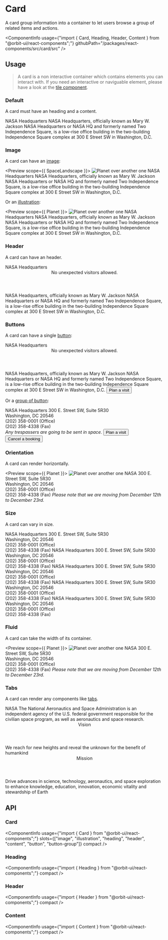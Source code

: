 
<Meta
    title="Components/Card"
    id="card"
/>

# Card

<Tagline>A card group information into a container to let users browse a group of related items and actions.</Tagline>

<ComponentInfo
    usage={"import { Card, Heading, Header, Content } from \"@orbit-ui/react-components\";"}
    githubPath="/packages/react-components/src/card/src"
/>

## Usage

> A card is a non interactive container which contains elements you can interact with. If you need an interactive or naviguable element, please have a look at the [tile component](?path=/story/tile--default-story).

### Default

A card must have an heading and a content.

<Preview>
    <Story name="default">
        <Card>
            <Heading>NASA Headquarters</Heading>
            <Content>
                <Paragraph>NASA Headquarters, officially known as Mary W. Jackson NASA Headquarters or NASA HQ and formerly named Two Independence Square, is a low-rise office building in the two-building Independence Square complex at 300 E Street SW in Washington, D.C.</Paragraph>
            </Content>
        </Card>
    </Story>
</Preview>

### Image

A card can have an [image](?path=/story/chromatic-image--default):

<Preview scope={{ SpaceLandscape }}>
    <Story name="image">
        <Card>
            <Image src={SpaceLandscape} alt="Planet over another one" />
            <Heading>NASA Headquarters</Heading>
            <Content>
                <Paragraph>NASA Headquarters, officially known as Mary W. Jackson NASA Headquarters or NASA HQ and formerly named Two Independence Square, is a low-rise office building in the two-building Independence Square complex at 300 E Street SW in Washington, D.C.</Paragraph>
            </Content>
        </Card>
    </Story>
</Preview>

Or an [illustration](?path=/docs/illustration--horizontal):

<Preview scope={{ Planet }}>
    <Story name="illustration">
        <Card >
            <Illustration color="marine-2">
                <Image src={Planet} alt="Planet over another one" width={10} />
            </Illustration>
            <Heading>NASA Headquarters</Heading>
            <Content>
                <Paragraph>NASA Headquarters, officially known as Mary W. Jackson NASA Headquarters or NASA HQ and formerly named Two Independence Square, is a low-rise office building in the two-building Independence Square complex at 300 E Street SW in Washington, D.C.</Paragraph>
            </Content>
        </Card>
    </Story>
</Preview>

### Header

A card can have an header.

<Preview>
    <Story name="header">
        <Card>
            <Heading>NASA Headquarters</Heading>
            <Header>No unexpected visitors allowed.</Header>
            <Content>
                <Paragraph>NASA Headquarters, officially known as Mary W. Jackson NASA Headquarters or NASA HQ and formerly named Two Independence Square, is a low-rise office building in the two-building Independence Square complex at 300 E Street SW in Washington, D.C.</Paragraph>
            </Content>
        </Card>
    </Story>
</Preview>

### Buttons

A card can have a single [button](?path=/docs/button--default-story):

<Preview>
    <Story name="button">
        <Card>
            <Heading>NASA Headquarters</Heading>
            <Header>No unexpected visitors allowed.</Header>
            <Content>
                <Paragraph>NASA Headquarters, officially known as Mary W. Jackson NASA Headquarters or NASA HQ and formerly named Two Independence Square, is a low-rise office building in the two-building Independence Square complex at 300 E Street SW in Washington, D.C.</Paragraph>
            </Content>
            <Button variant="secondary">Plan a visit</Button>
        </Card>
    </Story>
</Preview>

Or a [group of button](?path=/docs/button--default-story#button-group):

<Preview>
    <Story name="buttons">
        <Card>
            <Heading>NASA Headquarters</Heading>
            <Content>
                <Paragraph>
                    300 E. Street SW, Suite 5R30<br/>
                    Washington, DC 20546<br/>
                    (202) 358-0001 (Office)<br/>
                    (202) 358-4338 (Fax)<br/>
                </Paragraph>
                <Paragraph>
                    <em>Any trespassers are going to be sent in space.</em>
                </Paragraph>
            </Content>
            <ButtonGroup>
                <Button variant="secondary">Plan a visit</Button>
                <Button variant="secondary">Cancel a booking</Button>
            </ButtonGroup>
        </Card>
    </Story>
</Preview>

### Orientation

A card can render horizontally.

<Preview scope={{ Planet }}>
    <Story name="orientation">
        <Card orientation="horizontal">
            <Illustration color="marine-2">
                <Image src={Planet} alt="Planet over another one" />
            </Illustration>
            <Heading>NASA</Heading>
            <Content>
                <Paragraph>
                    300 E. Street SW, Suite 5R30<br/>
                    Washington, DC 20546<br/>
                    (202) 358-0001 (Office)<br/>
                    (202) 358-4338 (Fax)
                </Paragraph>
                <Paragraph>
                    <em>Please note that we are moving from December 12th to December 23rd.</em>
                </Paragraph>
            </Content>
        </Card>
    </Story>
</Preview>

### Size

A card can vary in size.

<Preview>
    <Story name="size">
        <Stack>
            <Inline>
                <Card size="xs">
                    <Heading>NASA Headquarters</Heading>
                    <Content>
                        300 E. Street SW, Suite 5R30<br/>
                        Washington, DC 20546<br/>
                        (202) 358-0001 (Office)<br/>
                        (202) 358-4338 (Fax)
                    </Content>
                </Card>
                <Card size="sm">
                    <Heading>NASA Headquarters</Heading>
                    <Content>
                        300 E. Street SW, Suite 5R30<br/>
                        Washington, DC 20546<br/>
                        (202) 358-0001 (Office)<br/>
                        (202) 358-4338 (Fax)
                    </Content>
                </Card>
                <Card>
                    <Heading>NASA Headquarters</Heading>
                    <Content>
                        300 E. Street SW, Suite 5R30<br/>
                        Washington, DC 20546<br/>
                        (202) 358-0001 (Office)<br/>
                        (202) 358-4338 (Fax)
                    </Content>
                </Card>
            </Inline>
            <Inline>
                <Card size="lg">
                    <Heading>NASA Headquarters</Heading>
                    <Content>
                        300 E. Street SW, Suite 5R30<br/>
                        Washington, DC 20546<br/>
                        (202) 358-0001 (Office)<br/>
                        (202) 358-4338 (Fax)
                    </Content>
                </Card>
                <Card size="xl">
                    <Heading>NASA Headquarters</Heading>
                    <Content>
                        300 E. Street SW, Suite 5R30<br/>
                        Washington, DC 20546<br/>
                        (202) 358-0001 (Office)<br/>
                        (202) 358-4338 (Fax)
                    </Content>
                </Card>
            </Inline>
        </Stack>
    </Story>
</Preview>

### Fluid

A card can take the width of its container.

<Preview scope={{ Planet }}>
    <Story name="fluid">
        <Card fluid orientation="horizontal">
            <Illustration color="marine-2" width={11}>
                <Image src={Planet} alt="Planet over another one" />
            </Illustration>
            <Heading>NASA</Heading>
            <Content>
                <Paragraph>
                    300 E. Street SW, Suite 5R30<br/>
                    Washington, DC 20546<br/>
                    (202) 358-0001 (Office)<br/>
                    (202) 358-4338 (Fax)
                </Paragraph>
                <Paragraph>
                    <em>Please note that we are moving from December 12th to December 23rd.</em>
                </Paragraph>
            </Content>
        </Card>
    </Story>
</Preview>

### Tabs

A card can render any components like [tabs](?path=/story/tabs--default-story).

<Preview>
    <Story name="tabs">
        <Card>
            <Heading>NASA</Heading>
            <Content>
                <Paragraph>The National Aeronautics and Space Administration is an independent agency of the U.S. federal government responsible for the civilian space program, as well as aeronautics and space research.</Paragraph>
                <Tabs aria-label="NASA">
                    <Item key="vision">
                        <Header>Vision</Header>
                        <Content>We reach for new heights and reveal the unknown for the benefit of humankind</Content>
                    </Item>
                    <Item key="mission">
                        <Header>Mission</Header>
                        <Content>Drive advances in science, technology, aeronautics, and space exploration to enhance knowledge, education, innovation, economic vitality and stewardship of Earth</Content>
                    </Item>
                </Tabs>
            </Content>
        </Card>
    </Story>
</Preview>

## API

### Card

<ComponentInfo
    usage={"import { Card } from \"@orbit-ui/react-components\";"}
    slots={["image", "illustration", "heading", "header", "content", "button", "button-group"]}
    compact
/>

<ArgsTable of={InnerCard} sort="alpha" />

### Heading

<ComponentInfo
    usage={"import { Heading } from \"@orbit-ui/react-components\";"}
    compact
/>

<ArgsTable of={InnerHeading} sort="alpha" />

### Header

<ComponentInfo
    usage={"import { Header } from \"@orbit-ui/react-components\";"}
    compact
/>

<ArgsTable of={InnerHeader} sort="alpha" />

### Content

<ComponentInfo
    usage={"import { Content } from \"@orbit-ui/react-components\";"}
    compact
/>

<ArgsTable of={InnerContent} sort="alpha" />
